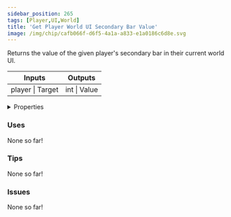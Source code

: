 ```yaml
---
sidebar_position: 265
tags: [Player,UI,World]
title: 'Get Player World UI Secondary Bar Value'
image: /img/chip/cafb066f-d6f5-4a1a-a833-e1a0186c6d8e.svg
---
```


Returns the value of the given player's secondary bar in their current world UI.



<IChip uuid="cafb066f-d6f5-4a1a-a833-e1a0186c6d8e"/>

<table><thead><tr><th>Inputs</th><th>Outputs</th></tr></thead><tbody><tr><td>player | Target</td><td>int | Value</td></tr></tbody></table>

<details>
  <summary>Properties</summary>
  <div>
    <div>
    <table>
      <tbody>
        <tr>
          <td>Is beta required?</td>
          <td>No</td>
        </tr>
        <tr>
          <td>Is chip a trolling risk?</td>
          <td>No</td>
        </tr>
        <tr>
          <td>Is chip a role assignment risk?</td>
          <td>No</td>
        </tr>
        <tr>
          <td>Chip UUID</td>
          <td>cafb066f-d6f5-4a1a-a833-e1a0186c6d8e</td>
        </tr>
        <tr>
          <td>Room availability</td>
          <td>Available everywhere</td>
        </tr>
      </tbody>
    </table>
    </div>
  </div>
</details>

### Uses

None so far!

### Tips

None so far!

### Issues

None so far!